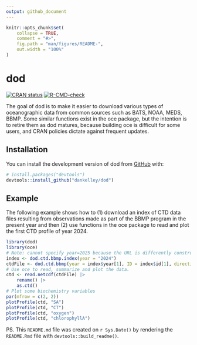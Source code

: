 ```yaml
---
output: github_document
---
```


<!-- README.md is generated from README.Rmd. Please edit that file -->

```r
knitr::opts_chunk$set(
    collapse = TRUE,
    comment = "#>",
    fig.path = "man/figures/README-",
    out.width = "100%"
)
```

# dod

<!-- badges: start -->
[![CRAN status](https://www.r-pkg.org/badges/version/dod)](https://CRAN.R-project.org/package=dod)
[![R-CMD-check](https://github.com/dankelley/dod/actions/workflows/R-CMD-check.yaml/badge.svg)](https://github.com/dankelley/dod/actions/workflows/R-CMD-check.yaml)
<!-- badges: end -->

The goal of dod is to make it easier to download various types of oceanographic
data from common sources such as BATS, NOAA, MEDS, BBMP. Some similar functions
exist in the oce package, but the intention is to retire them as dod matures,
because building oce is difficult for some users, and CRAN policies dictate
against frequent updates.

## Installation

You can install the development version of dod from [GitHub](https://github.com/) with:

``` r
# install.packages("devtools")
devtools::install_github("dankelley/dod")
```

## Example

The following example shows how to (1) download an index of CTD data files
resulting from observations made as part of the BBMP program in the present
year and then (2) use functions in the oce package to read and plot the 
first CTD profile of year 2024.

```r
library(dod)
library(oce)
# Note: cannot specify year=2025 because the URL is differently constructed
index <- dod.ctd.bbmp.index(year = "2024")
ctdFile <- dod.ctd.bbmp(year = index$year[1], ID = index$id[1], direction = "DN")
# Use oce to read, summarize and plot the data.
ctd <- read.netcdf(ctdFile) |>
    rename() |>
    as.ctd()
# Plot some biochemistry variables
par(mfrow = c(2, 2))
plotProfile(ctd, "SA")
plotProfile(ctd, "CT")
plotProfile(ctd, "oxygen")
plotProfile(ctd, "chlorophyllA")
```

PS. This `README.md` file was created on `r Sys.Date()` by rendering the
`README.Rmd` file with `devtools::build_readme()`.
